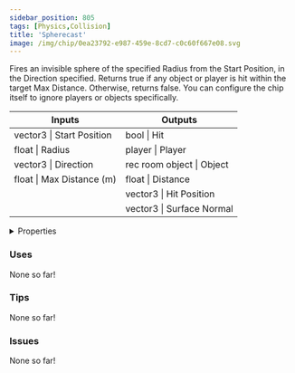 ```yaml
---
sidebar_position: 805
tags: [Physics,Collision]
title: 'Spherecast'
image: /img/chip/0ea23792-e987-459e-8cd7-c0c60f667e08.svg
---
```


Fires an invisible sphere of the specified Radius from the Start Position, in the Direction specified. Returns true if any object or player is hit within the target Max Distance. Otherwise, returns false. You can configure the chip itself to ignore players or objects specifically.



<IChip uuid="0ea23792-e987-459e-8cd7-c0c60f667e08"/>

<table><thead><tr><th>Inputs</th><th>Outputs</th></tr></thead><tbody><tr><td>vector3 | Start Position</td><td>bool | Hit</td></tr><tr><td>float | Radius</td><td>player | Player</td></tr><tr><td>vector3 | Direction</td><td>rec room object | Object</td></tr><tr><td>float | Max Distance (m)</td><td>float | Distance</td></tr><tr><td /><td>vector3 | Hit Position</td></tr><tr><td /><td>vector3 | Surface Normal</td></tr></tbody></table>

<details>
  <summary>Properties</summary>
  <div>
    <div>
    <table>
      <tbody>
        <tr>
          <td>Is beta required?</td>
          <td>No</td>
        </tr>
        <tr>
          <td>Is chip a trolling risk?</td>
          <td>No</td>
        </tr>
        <tr>
          <td>Is chip a role assignment risk?</td>
          <td>No</td>
        </tr>
        <tr>
          <td>Chip UUID</td>
          <td>0ea23792-e987-459e-8cd7-c0c60f667e08</td>
        </tr>
        <tr>
          <td>Room availability</td>
          <td>Available everywhere</td>
        </tr>
      </tbody>
    </table>
    </div>
  </div>
</details>

### Uses

None so far!

### Tips

None so far!

### Issues

None so far!